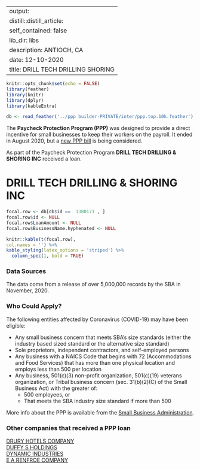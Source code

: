 
---
output:
  distill::distill_article:
    self_contained: false
    lib_dir: libs
description: ANTIOCH, CA 
date: 12-10-2020
title: DRILL TECH DRILLING SHORING 
---




```r
knitr::opts_chunk$set(echo = FALSE)
library(feather)
library(knitr)
library(dplyr)
library(kableExtra)

db <- read_feather('../ppp builder-PRIVATE/inter/ppp.top.10k.feather')

```



The **Paycheck Protection Program (PPP)** was designed to provide a direct incentive for small businesses to keep their workers on the payroll. It ended in August 2020, but a [new PPP bill](https://thehill.com/policy/finance/529092-bipartisan-support-for-new-ppp-loans-gains-momentum-in-congress) is being considered.

As part of the Paycheck Protection Program **DRILL TECH DRILLING & SHORING INC** received a loan.


# DRILL TECH DRILLING & SHORING INC 

```r
focal.row <- db[db$id ==  1380171 , ]
focal.row$id <- NULL
focal.row$LoanAmount <- NULL
focal.row$BusinessName.hyphenated <- NULL

knitr::kable(t(focal.row), 
col.names = '') %>%
kable_styling(latex_options = 'striped') %>%
  column_spec(1, bold = TRUE)


```

### Data Sources

The data come from a release of over 5,000,000 records by the SBA in November, 2020.


### Who Could Apply?

The following entities affected by Coronavirus (COVID-19) may have been eligible:

+ Any small business concern that meets SBA’s size standards (either the industry based sized standard or the alternative size standard)
+ Sole proprietors, independent contractors, and self-employed persons
+ Any business with a NAICS Code that begins with 72 (Accommodations and Food Services) that has more than one physical location and employs less than 500 per location
+ Any business, 501(c)(3) non-profit organization, 501(c)(19) veterans organization, or Tribal business concern (sec. 31(b)(2)(C) of the Small Business Act) with the greater of:
  + 500 employees, or 
  + That meets the SBA industry size standard if more than 500


More info about the PPP is available from the [Small Business Administration](https://www.sba.gov/funding-programs/loans/coronavirus-relief-options/paycheck-protection-program).

 
### Other companies that received a PPP loan 
   
 [DRURY HOTELS COMPANY](/Paycheck-Protection-Program/1383595-DRURY-HOTELS-COMPANY) <br> [DUFFY S HOLDINGS](/Paycheck-Protection-Program/1390580-DUFFY-S-HOLDINGS) <br> [DYNAMIC INDUSTRIES](/Paycheck-Protection-Program/1404599-DYNAMIC-INDUSTRIES) <br> [E A RENFROE COMPANY](/Paycheck-Protection-Program/1411432-E-A-RENFROE-COMPANY) <br>